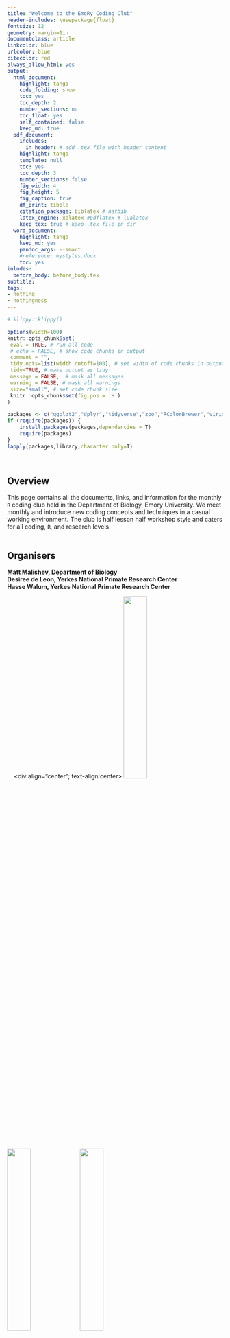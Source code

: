 ```yaml
---
title: "Welcome to the EmoRy Coding Club"
header-includes: \usepackage{float}
fontsize: 12
geometry: margin=1in
documentclass: article
linkcolor: blue
urlcolor: blue
citecolor: red
always_allow_html: yes
output:
  html_document:
    highlight: tango
    code_folding: show
    toc: yes
    toc_depth: 2
    number_sections: no
    toc_float: yes
    self_contained: false
    keep_md: true
  pdf_document:
    includes:
      in_header: # add .tex file with header content
    highlight: tango
    template: null
    toc: yes
    toc_depth: 3
    number_sections: false
    fig_width: 4
    fig_height: 5
    fig_caption: true
    df_print: tibble 
    citation_package: biblatex # natbib
    latex_engine: xelatex #pdflatex # lualatex
    keep_tex: true # keep .tex file in dir 
  word_document:
    highlight: tango
    keep_md: yes
    pandoc_args: --smart
    #reference: mystyles.docx
    toc: yes
inludes:
  before_body: before_body.tex
subtitle: 
tags:
- nothing
- nothingness
---
```


<!-- ---------------------------------------------------------------- -->
<!-- ----------------------- rmd settings --------------------------- -->
<!-- ---------------------------------------------------------------- -->

```r
# klippy::klippy()
```

<!-- rmd settings -->
```r
options(width=100)
knitr::opts_chunk$set(
 eval = TRUE, # run all code
 # echo = FALSE, # show code chunks in output 
 comment = "",
 tidy.opts=list(width.cutoff=100), # set width of code chunks in output
 tidy=TRUE, # make output as tidy
 message = FALSE,  # mask all messages
 warning = FALSE, # mask all warnings 
 size="small", # set code chunk size
 knitr::opts_chunk$set(fig.pos = 'H')
)
```

<!-- install packages -->
```r
packages <- c("ggplot2","dplyr","tidyverse","zoo","RColorBrewer","viridis","plyr","leaflet")   
if (require(packages)) {
    install.packages(packages,dependencies = T)
    require(packages)
}
lapply(packages,library,character.only=T)
```

<!-- ---------------------------------------------------------------- -->
<!-- ---------------------------------------------------------------- -->
<!-- ---------------------------------------------------------------- -->
\  
\  

<!-- ----------------------- overview --------------------------- -->
## Overview    
This page contains all the documents, links, and information for the monthly `R` coding club held in the Department of Biology, Emory University. We meet monthly and introduce new coding concepts and techniques in a casual working environment. The club is half lesson half workshop style and caters for all coding, `R`, and research levels.  
\  
\  
  
## Organisers  

**Matt Malishev, Department of Biology**    
**Desiree de Leon, Yerkes National Primate Research Center**  
**Hasse Walum, Yerkes National Primate Research Center**    

\  
\  
<!-- ----------------------- image --------------------------- -->
<div align="center"; text-align:center>
  <img src="img/mm.jpeg" style=width:33%>
  <img src="img/ddl.jpeg" style=width:33%>
  <img src="img/hw.jpg" style=width:33%>
</div>
<!-- ----------------------- image --------------------------- -->
\    

## Date for next session  
July 11, 2019      
4:00 - 6:00 PM       
\  

## Location   
Room 2052  
Wayne Rollins Building  
\  

```r
require(leaflet)
latlon <- c(33.79667, -84.32346) # emory
ecc_label <- "Room 2052, Wayne Rollins Building"
map <- leaflet() # initiate the leaflet map object
map <- addTiles(map) # add the actual map tiles to the leaflet object
map <- addMarkers(map,latlon[2],latlon[1],label=ecc_label,popup=ecc_label) 
map 

```


<br>
\  
  
<!-- ----------------------- 1 before arrival --------------------------- -->
# Before you arrive
Everyone needs to have the following software and packages loaded before you come to the first session. That way, we can get straight into it.     
  

* [Install `R` from CRAN](https://www.r-project.org/). 
 + If you're asked to choose a CRAN mirror, just choose whichever is closest to your location.  
* [Install `RStudio` Desktop](https://www.rstudio.com/products/rstudio/download/)
* Install the `tidyverse` package and then load it by copying and pasting the following code into the *Console* of `RStudio` and then pressing *Enter* to execute it.

```r
install.packages("tidyverse")
install.packages("ggplot2")
library(tidyverse)
library(ggplot2)
```

\  
\  

### If you have used `R` previously, you can skip to ['Learning Objectives'](#sec3).  

\  
\  

<br>

<!-- ----------------------- 2 pre check --------------------------- -->
# Pre-work questions  
If you're brand new to `R` or coding, familiarise yourself with a few basic things about `R Studio` and coding in `R`. The exercise below should take less than 5 minutes.    

Once you have installed `R` and `R Studio`, copy and paste the code below into the `R Studio` *Console* (or try typing it out yourself) and press *Enter* to run it.  

```r

# Calculate something simple
2 + 2

# Calculate something using built-in constants
2 * pi

```

<br>

Use the *assignment operator*, `<-`, to create new objects in `R`

```r

a <- 2 + 2
b <- a * pi
c <- "Hello World"
```

And then print the objects in the console:

```r
a 
b
c
```

<!-- ----------------------- 3 learning obj --------------------------- -->
<a id="sec3"></a>  

# Learning Objectives

Our first EmoRy Coding Club will be primarily targeted towards beginners, but we hope this will also useful for anyone who may already be familiar with base `R` and wanting better practice with the `tidyverse` package.  

1) Introducing beginners to the `RStudio` IDE
2) Doing some introductory plotting with `ggplot`

We will use the [R for Data Science](https://r4ds.had.co.nz/index.html) free online text to guide us through learning `R`.


<!-- ----------------------- image --------------------------- -->
<div align="center"; text-align:center>
  <img src="img/cover.png" style=width:33%>
</div>
<!-- ----------------------- image --------------------------- -->



<br>

<!-- ----------------------- 4 materials --------------------------- -->
# Materials

We'll be diving into [Ch 3, Data visualisation](https://r4ds.had.co.nz/data-visualisation.html) and working through Section 3.3.1.
\  

### The dataset    
We'll also be using [open-access data of housing listings from AirBnb](http://insideairbnb.com/new-york-city/) as our toy dataset. Once we've completed the above **R for Data Science exercises**, we'll repeat the plotting exercise using these data.      
\  

We'll be using this dataset for the rest of the club sessions, so feel free to explore it in your own time.      
\  
\  

<!-- ----------------------- image --------------------------- -->
<div align="center"; text-align:center>
  <img src="img/nyc.jpg" style=width:100%>
</div>
<!-- ----------------------- image --------------------------- -->  
  

This is a really big data set (it has ~50k rows !!), so it will take a moment to run. To import the AirBnb data from the URL, copy and paste the lines of code below in your `R` console and press *Enter*.   

```r
require(readr)
url <- "http://data.insideairbnb.com/united-states/ny/new-york-city/2019-06-02/visualisations/listings.csv"

df_full <-  read_csv(url)
glimpse(df_full)

# smaller csv file (16 cols)
url <- "http://data.insideairbnb.com/united-states/ny/new-york-city/2019-06-02/visualisations/listings.csv"
df_full <-  read_csv(url)
df <- df_full[df_full$id<1000000,] # truncate dataset 
df

head(df[,1:5])

```

If everything worked correctly, you should see the below ouput printed in your `R` console.  

```r
# smaller csv file (16 cols)
url <- "http://data.insideairbnb.com/united-states/ny/new-york-city/2019-06-02/visualisations/listings.csv"
df_small <- read.csv(url)
head(df_small[,1:5])

```

```r
# devtools::install_github('yihui/xfun')

# a single RmD file
# xfun::embed_file('example.Rmd')

# embed a single csv file
 # r xfun::embed_file('data.csv')` 

```
  